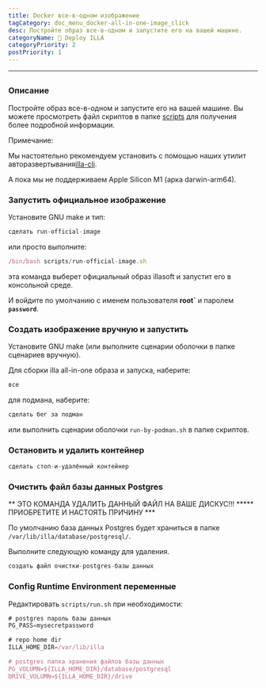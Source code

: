 ```yaml
---
title: Docker все-в-одном изображение
tagCategory: doc_menu_docker-all-in-one-image_click
desc: Постройте образ все-в-одном и запустите его на вашей машине.
categoryName: 👷 Deploy ILLA
categoryPriority: 2
postPriority: 1
---
```


* * *

## <Heading hidden>Docker все-в-одном изображении</Heading>

### Описание

Постройте образ все-в-одном и запустите его на вашей машине. Вы можете просмотреть файл скриптов в папке [scripts](https://github.com/illacloud/deploy-illa-manually/blob/main/docker/scripts) для получения более подробной информации.

Примечание:

Мы настоятельно рекомендуем установить с помощью наших утилит авторазвертывания[illa-cli](https://github.com/illacloud/illa).

А пока мы не поддерживаем Apple Silicon M1 (арка darwin-arm64).

### Запустить официальное изображение

Установите GNU make и тип:

```jsx
сделать run-official-image
```

или просто выполните:

```jsx
/bin/bash scripts/run-official-image.sh
```

эта команда выберет официальный образ illasoft и запустит его в консольной среде.

И войдите по умолчанию с именем пользователя **root\`** и паролем **`password`**.

### Создать изображение вручную и запустить

Установите GNU make (или выполните сценарии оболочки в папке сценариев вручную).

Для сборки illa all-in-one образа и запуска, наберите:

```jsx
все
```

для подмана, наберите:

```jsx
сделать бег за подман
```

или выполнить сценарии оболочки `run-by-podman.sh` в папке скриптов.

### Остановить и удалить контейнер

```jsx
сделать стоп-и-удалённый контейнер
```

### Очистить файл базы данных Postgres

** ЭТО КОМАНДА УДАЛИТЬ ДАННЫЙ ФАЙЛ НА ВАШЕ ДИСКУС!!! \*\*\*** ПРИОБРЕТИТЕ И НАСТОЯТЬ ПРИЧИНУ \*\*\*

По умолчанию база данных Postgres будет храниться в папке `/var/lib/illa/database/postgresql/`.

Выполните следующую команду для удаления.

```jsx
создать файл очистки-postgres-базы данных
```

### Config Runtime Environment переменные

Редактировать `scripts/run.sh` при необходимости:

```jsx
# postgres пароль базы данных
PG_PASS=mysecretpassword

# repo home dir
ILLA_HOME_DIR=/var/lib/illa

# postgres папка хранения файлов базы данных
PG_VOLUMN=${ILLA_HOME_DIR}/database/postgresql
DRIVE_VOLUMN=${ILLA_HOME_DIR}/drive
```
